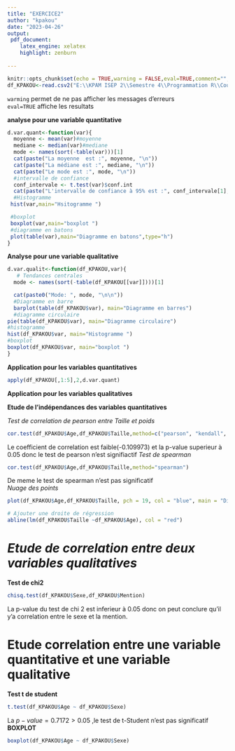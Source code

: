 ---
title: "EXERCICE2"
author: "kpakou"
date: "2023-04-26"
output: 
 pdf_document:
    latex_engine: xelatex
    highlight: zenburn
    
---

```{r setup, include=FALSE}
knitr::opts_chunk$set(echo = TRUE,warning = FALSE,eval=TRUE,comment="",fig.width=40)
df_KPAKOU<-read.csv2("E:\\KPAM ISEP 2\\Semestre 4\\Programmation R\\Cours R 2023\\EXERCICES\\df.KPAKOU.csv")


```
`warming` permet de ne pas afficher les messages d'erreurs  
`eval=TRUE` affiche les resultats   

**analyse pour une variable quantitative**  


```{r }
d.var.quant<-function(var){
  moyenne <- mean(var)#moyenne
  mediane <- median(var)#mediane
  mode <- names(sort(-table(var)))[1]
  cat(paste("La moyenne  est :", moyenne, "\n"))
  cat(paste("La médiane est :", mediane, "\n"))
  cat(paste("Le mode est :", mode, "\n"))
  #intervalle de confiance
  conf_intervale <- t.test(var)$conf.int
  cat(paste("L'intervalle de confiance à 95% est :", conf_intervale[1], "-", conf_intervale[2], "\n"))
  #Histogramme
 hist(var,main="Hsitogramme ")

 #boxplot
 boxplot(var,main="boxplot ")
 #diagramme en batons
 plot(table(var),main="Diagramme en batons",type="h")
}

```

**Analyse pour une variable qualitative**

```{r echo=T}

d.var.qualit<-function(df_KPAKOU,var){
   # Tendances centrales
  mode <- names(sort(-table(df_KPAKOU[[var]])))[1]

  cat(paste0("Mode: ", mode, "\n\n"))
  #Diagramme en barre
  barplot(table(df_KPAKOU$var), main="Diagramme en barres")
  #diagramme circulaire
pie(table(df_KPAKOU$var), main="Diagramme circulaire")
#histogramme
hist(df_KPAKOU$var, main="Histogramme ")
#boxplot
boxplot(df_KPAKOU$var, main="boxplot ")
}
```

**Application pour les variables quantitatives**

```{r eval=TRUE}
apply(df_KPAKOU[,1:5],2,d.var.quant)

```
**Application pour les variables qualitatives**

**Etude de l'indépendances des variables quantitatives**  

*Test de correlation de pearson entre Taille et poids*

```{r eval=TRUE}
cor.test(df_KPAKOU$Age,df_KPAKOU$Taille,method=c("pearson", "kendall", "spearman"))
```
Le coefficient de correlation est faible(-0.109973) et la p-value superieur à 0.05  donc le test de pearson  n'est signifiactif
*Test de spearman*

```{r eval=F}
cor.test(df_KPAKOU$Age,df_KPAKOU$Taille,method="spearman")
```

De meme le test de spearman n'est pas significatif  
*Nuage des points*  
```{r eval=T}
plot(df_KPAKOU$Age,df_KPAKOU$Taille, pch = 19, col = "blue", main = "Diagramme de dispersion des variables quantitatives", xlab = "df_KPAKOU$Age", ylab = "df_KPAKOU$Taille")

# Ajouter une droite de régression
abline(lm(df_KPAKOU$Taille ~df_KPAKOU$Age), col = "red")
```

# *Etude de correlation entre deux variables qualitatives*
**Test de chi2**
```{r eval=T}
chisq.test(df_KPAKOU$Sexe,df_KPAKOU$Mention)
```

La p-value du test de chi 2 est inferieur à 0.05 donc on peut conclure qu'il y'a correlation entre le sexe et la mention.  

# **Etude correlation entre une variable quantitative et une variable qualitative**  
**Test t de student**

```{r eval=T}
t.test(df_KPAKOU$Age ~ df_KPAKOU$Sexe)
```
 
La  $p-value = 0.7172>0.05$ ,le test de t-Student n'est pas significatif  
**BOXPLOT**

```{r eval=F}
boxplot(df_KPAKOU$Age ~ df_KPAKOU$Sexe)
```


